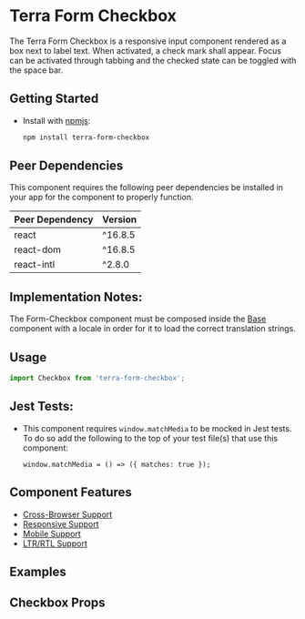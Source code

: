 


<Badge />

# Terra Form Checkbox

The Terra Form Checkbox is a responsive input component rendered as a box next to label text. When activated, a check mark shall appear. Focus can be activated through tabbing and the checked state can be toggled with the space bar.

## Getting Started

- Install with [npmjs](https://www.npmjs.com):

  ```bash
  npm install terra-form-checkbox
  ```
<!-- AUTO-GENERATED-CONTENT:START Peer Dependencies -->
## Peer Dependencies

This component requires the following peer dependencies be installed in your app for the component to properly function.

| Peer Dependency | Version |
|-|-|
| react | ^16.8.5 |
| react-dom | ^16.8.5 |
| react-intl | ^2.8.0 |

<!-- AUTO-GENERATED-CONTENT:END -->

## Implementation Notes:
The Form-Checkbox component must be composed inside the [Base][1] component with a locale in order for it to load the correct translation strings.

[1]: https://engineering.cerner.com/terra-core/components/terra-base/base/base

## Usage

```jsx
import Checkbox from 'terra-form-checkbox';
```

## Jest Tests:
* This component requires `window.matchMedia` to be mocked in Jest tests. To do so add the following to the top of your test file(s) that use this component:
    ```
    window.matchMedia = () => ({ matches: true });
    ```

## Component Features
 * [Cross-Browser Support](https://engineering.cerner.com/terra-ui/about/terra-ui/component-standards#cross-browser-support)
 * [Responsive Support](https://engineering.cerner.com/terra-ui/about/terra-ui/component-standards#responsive-support)
 * [Mobile Support](https://engineering.cerner.com/terra-ui/about/terra-ui/component-standards#mobile-support)
 * [LTR/RTL Support](https://engineering.cerner.com/terra-ui/about/terra-ui/component-standards#ltr--rtl)

## Examples
<DefaultCheckbox title="Default Checkbox" />
<DisabledCheckbox title="Disabled Checkbox" />
<HiddenLabelCheckbox title="Hidden Label Checkbox" />
<LongTextCheckbox title="Long Text Checkbox" />
<InlineCheckboxes title="Multiple Inline Checkboxes" />
<MultipleCheckboxes title="Multiple Checkboxes - first defaults to checked" />
<MobileCheckbox title="[Theme Specific] Resize checkboxes on non-desktop touch device" />

## Checkbox Props
<CheckboxPropsTable />